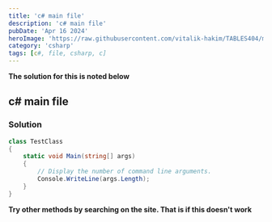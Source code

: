 ```yaml
---
title: 'c# main file'
description: 'c# main file'
pubDate: 'Apr 16 2024'
heroImage: 'https://raw.githubusercontent.com/vitalik-hakim/TABLES404/main/error_b/c%23.png'
category: 'csharp'
tags: [c#, file, csharp, c]
---
```


**The solution for this is noted below**

## c# main file

### Solution

```csharp
class TestClass
{
    static void Main(string[] args)
    {
        // Display the number of command line arguments.
        Console.WriteLine(args.Length);
    }
}
```

**Try other methods by searching on the site. That is if this doesn't work**
